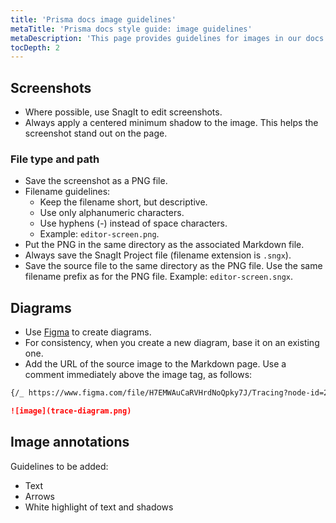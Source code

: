 ```yaml
---
title: 'Prisma docs image guidelines'
metaTitle: 'Prisma docs style guide: image guidelines'
metaDescription: 'This page provides guidelines for images in our docs.'
tocDepth: 2
---
```


## Screenshots

- Where possible, use SnagIt to edit screenshots.
- Always apply a centered minimum shadow to the image. This helps the screenshot stand out on the page.

### File type and path

- Save the screenshot as a PNG file.
- Filename guidelines:
  - Keep the filename short, but descriptive.
  - Use only alphanumeric characters.
  - Use hyphens (-) instead of space characters.
  - Example: `editor-screen.png`.
- Put the PNG in the same directory as the associated Markdown file.
- Always save the SnagIt Project file (filename extension is `.sngx`).
- Save the source file to the same directory as the PNG file. Use the same filename prefix as for the PNG file. Example: `editor-screen.sngx`.

## Diagrams

- Use [Figma](https://www.figma.com) to create diagrams.
- For consistency, when you create a new diagram, base it on an existing one.
- Add the URL of the source image to the Markdown page. Use a comment immediately above the image tag, as follows:

```md
{/_ https://www.figma.com/file/H7EMWAuCaRVHrdNoQpky7J/Tracing?node-id=2%3A37 _/}

![image](trace-diagram.png)
```

## Image annotations

Guidelines to be added:

- Text
- Arrows
- White highlight of text and shadows
